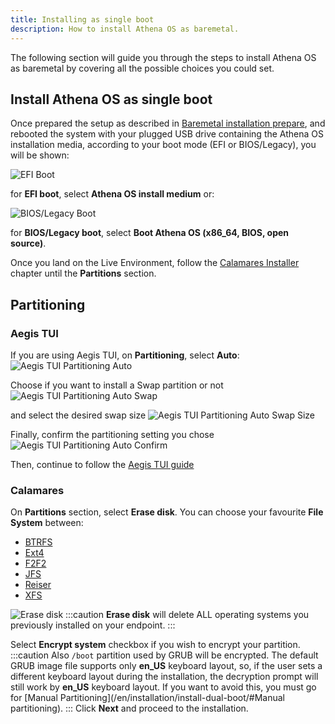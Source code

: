 ```yaml
---
title: Installing as single boot
description: How to install Athena OS as baremetal.
---
```


The following section will guide you through the steps to install Athena OS as baremetal by covering all the possible choices you could set.

## Install Athena OS as single boot

Once prepared the setup as described in [Baremetal installation prepare](/en/installation/prepare-baremetal/), and rebooted the system with your plugged USB drive containing the Athena OS installation media, according to your boot mode (EFI or BIOS/Legacy), you will be shown:

![EFI Boot](@assets/images/efi-boot.png)

for **EFI boot**, select **Athena OS install medium** or:

![BIOS/Legacy Boot](@assets/images/bios-boot.png)

for **BIOS/Legacy boot**, select **Boot Athena OS (x86_64, BIOS, open source)**.

Once you land on the Live Environment, follow the [Calamares Installer](/en/configuration/calamares/) chapter until the **Partitions** section.

## Partitioning

### Aegis TUI
If you are using Aegis TUI, on **Partitioning**, select **Auto**:
![Aegis TUI Partitioning Auto](@assets/images/aegis-tui-partitioning-mode.png)

Choose if you want to install a Swap partition or not
![Aegis TUI Partitioning Auto Swap](@assets/images/aegis-tui-partitioning-auto-swap.png)

and select the desired swap size
![Aegis TUI Partitioning Auto Swap Size](@assets/images/aegis-tui-partitioning-auto-swap-size.png)

Finally, confirm the partitioning setting you chose
![Aegis TUI Partitioning Auto Confirm](@assets/images/aegis-tui-partitioning-auto-confirm.png)

Then, continue to follow the [Aegis TUI guide](/en/configuration/aegis-tui/#partitioning)

### Calamares
On **Partitions** section, select **Erase disk**. You can choose your favourite **File System** between:
* [BTRFS](https://wiki.archlinux.org/title/btrfs)
* [Ext4](https://wiki.archlinux.org/title/ext4)
* [F2F2](https://wiki.archlinux.org/title/F2FS)
* [JFS](https://wiki.archlinux.org/title/JFS)
* [Reiser](https://wiki.archlinux.org/title/Reiser4)
* [XFS](https://wiki.archlinux.org/title/XFS)

![Erase disk](@assets/images/calamares-partition-erase.png)
:::caution
**Erase disk** will delete ALL operating systems you previously installed on your endpoint.
:::

Select **Encrypt system** checkbox if you wish to encrypt your partition.
:::caution
Also `/boot` partition used by GRUB will be encrypted. The default GRUB image file supports only **en_US** keyboard layout, so, if the user sets a different keyboard layout during the installation, the decryption prompt will still work by **en_US** keyboard layout. If you want to avoid this, you must go for [Manual Partitioning](/en/installation/install-dual-boot/#Manual partitioning).
:::
Click **Next** and proceed to the installation.

<ImageComponent />

